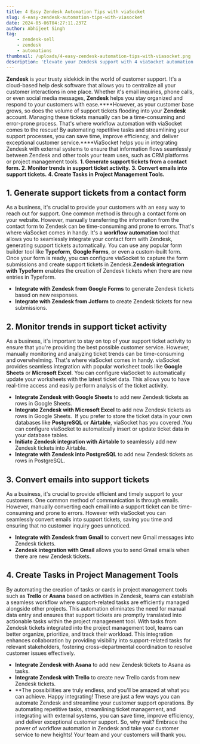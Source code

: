 ```yaml
---
title: 4 Easy Zendesk Automation Tips with viaSocket
slug: 4-easy-zendesk-automation-tips-with-viasocket
date: 2024-05-06T04:27:11.237Z
author: Abhijeet Singh
tag:
    - zendesk-sell
    - zendesk
    - automations
thumbnail: /uploads/4-easy-zendesk-automation-tips-with-viasocket.png
description: 'Elevate your Zendesk support with 4 viaSocket automation tips. Streamline workflows, boost efficiency, and enhance customer experience effortlessly.'
---
```


**Zendesk** is your trusty sidekick in the world of customer support. It's a cloud-based help desk software that allows you to centralize all your customer interactions in one place. Whether it's email inquiries, phone calls, or even social media messages, **Zendesk** helps you stay organized and respond to your customers with ease.\***\*However, as your customer base grows, so does the volume of support tickets flooding into your **Zendesk** account. Managing these tickets manually can be a time-consuming and error-prone process. That's where workflow automation with viaSocket comes to the rescue! By automating repetitive tasks and streamlining your support processes, you can save time, improve efficiency, and deliver exceptional customer service.\*\***ViaSocket helps you in integrating Zendesk with external systems to ensure that information flows seamlessly between Zendesk and other tools your team uses, such as CRM platforms or project management tools.
**1. Generate support tickets from a contact form.**
**2. Monitor trends in support ticket activity.**
**3. Convert emails into support tickets.**
**4. Create Tasks in Project Management Tools.**

## 1. Generate support tickets from a contact form

As a business, it's crucial to provide your customers with an easy way to reach out for support. One common method is through a contact form on your website. However, manually transferring the information from the contact form to Zendesk can be time-consuming and prone to errors. That's where viaSocket comes in handy. It's a **workflow automation** tool that allows you to seamlessly integrate your contact form with Zendesk, generating support tickets automatically.
You can use any popular form builder tool like **Typeform**, **Google Forms**, or even a custom-built form. Once your form is ready, you can configure viaSocket to capture the form submissions and create support tickets in Zendesk.**Zendesk integration with Typeform** enables the creation of Zendesk tickets when there are new entries in Typeform.

-   **Integrate with Zendesk from Google Forms** to generate Zendesk tickets based on new responses.
-   **Integrate with Zendesk from Jotform** to create Zendesk tickets for new submissions.

## 2. Monitor trends in support ticket activity

As a business, it's important to stay on top of your support ticket activity to ensure that you're providing the best possible customer service. However, manually monitoring and analyzing ticket trends can be time-consuming and overwhelming. That's where viaSocket comes in handy. viaSocket provides seamless integration with popular worksheet tools like **Google Sheets** or **Microsoft Excel**. You can configure viaSocket to automatically update your worksheets with the latest ticket data. This allows you to have real-time access and easily perform analysis of the ticket activity.

-   **Integrate Zendesk with Google Sheets** to add new Zendesk tickets as rows in Google Sheets.
-   **Integrate Zendesk with Microsoft Excel** to add new Zendesk tickets as rows in Google Sheets. 
    If you prefer to store the ticket data in your own databases like **PostgreSQL** or **Airtable**, viaSocket has you covered .You can configure viaSocket to automatically insert or update ticket data in your database tables.
-   **Initiate Zendesk integration with Airtable** to seamlessly add new Zendesk tickets into Airtable.
-   **Integrate with Zendesk into PostgreSQL** to add new Zendesk tickets as rows in PostgreSQL.

## 3. Convert emails into support tickets

As a business, it's crucial to provide efficient and timely support to your customers. One common method of communication is through emails. However, manually converting each email into a support ticket can be time-consuming and prone to errors. However with viaSocket you can seamlessly convert emails into support tickets, saving you time and ensuring that no customer inquiry goes unnoticed.

-   **Integrate with Zendesk from Gmail** to convert new Gmail messages into Zendesk tickets.
-   **Zendesk integration with Gmail** allows you to send Gmail emails when there are new Zendesk tickets.

## 4. Create Tasks in Project Management Tools

By automating the creation of tasks or cards in project management tools such as **Trello** or **Asana** based on activities in Zendesk, teams can establish a seamless workflow where support-related tasks are efficiently managed alongside other projects. This automation eliminates the need for manual data entry and ensures that support tickets are promptly translated into actionable tasks within the project management tool.
With tasks from Zendesk tickets integrated into the project management tool, teams can better organize, prioritize, and track their workload. This integration enhances collaboration by providing visibility into support-related tasks for relevant stakeholders, fostering cross-departmental coordination to resolve customer issues effectively.

-   **Integrate Zendesk with Asana** to add new Zendesk tickets to Asana as tasks.
-   **Integrate Zendesk with Trello** to create new Trello cards from new Zendesk tickets.
-   \*\*The possibilities are truly endless, and you'll be amazed at what you can achieve. Happy integrating!
    These are just a few ways you can automate Zendesk and streamline your customer support operations. By automating repetitive tasks, streamlining ticket management, and integrating with external systems, you can save time, improve efficiency, and deliver exceptional customer support. So, why wait? Embrace the power of workflow automation in Zendesk and take your customer service to new heights! Your team and your customers will thank you.
